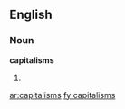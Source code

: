 ==English==
===Noun===
'''capitalisms'''
# {{plural of|[[capitalism]]}}

[[ar:capitalisms]]
[[fy:capitalisms]]